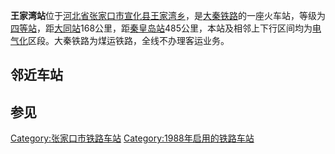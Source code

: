 {{about||其他同名车站|王家湾站}}
{{Infobox China railway station
|车站名称 = 王家湾站
|车站位置 =[[河北省|河北省]][[张家口市|张家口市]][[宣化县|宣化县]][[王家湾乡|王家湾乡]]
|code=13688<ref>{{cite book|author=铁道部电子计算技术中心, 铁道部运输局|title=铁路车站站名代码表：TMIS使用|publisher=中国铁道出版社|location=北京|year=1998|isbn=9787113030995|pages=13}}</ref>
|commercial_code = 
|归属 = [[太原铁路局|太原铁路局]]
|线路 = [[大秦铁路|大秦铁路]]
|车站等级 = [[四等站_(中国)|四等站]]
}}
'''王家湾站'''位于[[河北省|河北省]][[张家口市|张家口市]][[宣化县|宣化县]][[王家湾乡|王家湾乡]]，是[[大秦铁路|大秦铁路]]的一座火车站，等级为[[四等站_(中国)|四等站]]，距[[大同站|大同站]]168公里，距[[秦皇岛站|秦皇岛站]]485公里，本站及相邻上下行区间均为[[电气化|电气化]]区段。大秦铁路为煤运铁路，全线不办理客运业务。

==邻近车站==
{{Start rail box|[[中国铁路|中国铁路]]}}
{{s-inop|[[化稍营站|化稍营站]]|{{站|大同}}方向}}
{{s-line|[[大秦铁路|大秦铁路]]}}
{{s-inop|[[涿鹿站|涿鹿站]]|{{站|柳村南}}方向}}
{{End box}}
==参见== 
{{大秦铁路}}

[[Category:张家口市铁路车站|Category:张家口市铁路车站]]
[[Category:1988年启用的铁路车站|Category:1988年启用的铁路车站]]